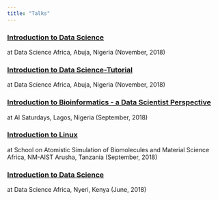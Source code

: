 ```yaml
---
title: "Talks"
---
```

### [Introduction to Data Science](https://bit.ly/2yCTvLA){target="_blank"}
at Data Science Africa, Abuja, Nigeria (November, 2018)

### [Introduction to Data Science-Tutorial](https://bit.ly/2Skq3Ci){target="_blank"}
at Data Science Africa, Abuja, Nigeria (November, 2018)

### [Introduction to Bioinformatics - a Data Scientist Perspective](https://bit.ly/2O6wR37){target="_blank"}
at AI Saturdays, Lagos, Nigeria (September, 2018)

### [Introduction to Linux](https://bit.ly/2O66gn5){target="_blank"}
at School on Atomistic Simulation of Biomolecules and Material Science Africa, NM-AIST Arusha, Tanzania (September, 2018)

### [Introduction to Data Science](https://bit.ly/2EMa6lM){target="_blank"}
at Data Science Africa, Nyeri, Kenya (June, 2018)
